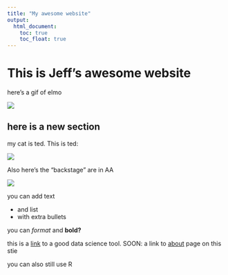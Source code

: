 ```yaml
---
title: "My awesome website"
output: 
  html_document:
    toc: true
    toc_float: true
---
```


# This is Jeff's awesome website

here's a gif of elmo

![](https://media.giphy.com/media/drXGoW1iudhKw/giphy.gif)




## here is a new section

my cat is ted. This is ted:

![](images/ted.jpg)

Also here's the "backstage" are in AA

![](images/backstage.jpg)

you can add text

* and list
* with extra bullets

you can *format* and **bold?**

this is a [link](https://www.google.com/) to a good data science tool.
SOON: a link to [about](about.html) page on this stie

you can also still use R



